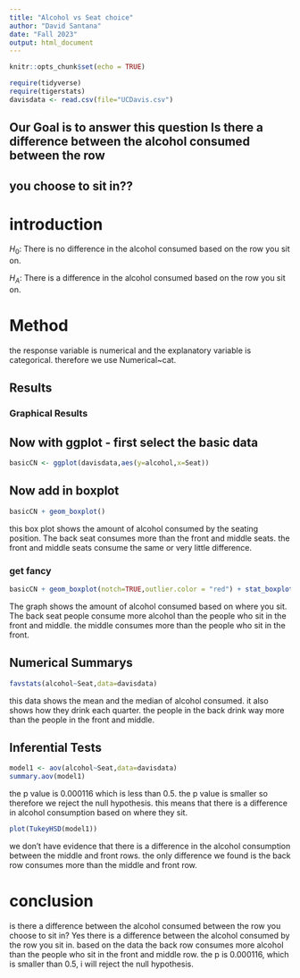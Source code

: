```yaml
---
title: "Alcohol vs Seat choice"
author: "David Santana"
date: "Fall 2023"
output: html_document
---
```


```r
knitr::opts_chunk$set(echo = TRUE)
```

```r
require(tidyverse)
require(tigerstats)
davisdata <- read.csv(file="UCDavis.csv")
```
## Our Goal is to answer this question Is there a difference between the alcohol consumed between the row
## you choose to sit in??

# introduction

$H_0$: There is no difference in the alcohol consumed based on the row you sit on.

$H_A$: There is a difference in the alcohol consumed based on the row you sit on.

# Method

the response variable is numerical and the explanatory variable is categorical.  therefore we use Numerical~cat.

## Results 

### Graphical Results 

## Now with ggplot - first select the basic data

```r
basicCN <- ggplot(davisdata,aes(y=alcohol,x=Seat))
```
## Now add in boxplot

```r
basicCN + geom_boxplot()
```
this box plot shows the amount of alcohol consumed by the seating position.  The back seat consumes more than the front and middle seats.  the front and middle seats consume the same or very little difference.

  
### get fancy  

```r
basicCN + geom_boxplot(notch=TRUE,outlier.color = "red") + stat_boxplot(geom ='errorbar') + labs(title="Fancy notch boxplot \n with 2 lines")
```

The graph shows the amount of alcohol consumed based on where you sit. The back seat people consume more alcohol than the people who sit in the front and middle. the middle consumes more than the people who sit in the front. 

## Numerical Summarys 

```r
favstats(alcohol~Seat,data=davisdata)
```

this data shows the mean and the median of alcohol consumed.  it also shows how they drink each quarter. the people in the back drink way more than the people in the front and middle.

## Inferential Tests

```r
model1 <- aov(alcohol~Seat,data=davisdata)
summary.aov(model1)
```
the p value is 0.000116 which is less than 0.5. the p value is smaller so therefore we reject the null hypothesis. this means that there is a difference in alcohol consumption based on where they sit.

```r
plot(TukeyHSD(model1))
```

we don't have evidence that there is a difference in the alcohol consumption between the middle and front rows. the only difference we found is the back row consumes more than the middle and front row.




# conclusion

is there a difference between the alcohol consumed between the row you choose to sit in? Yes there is a difference between the alcohol consumed by the row you sit in. based on the data the back row consumes more alcohol than the people who sit in the front and middle row. the p is 0.000116, which is smaller than 0.5, i will reject the null hypothesis.







